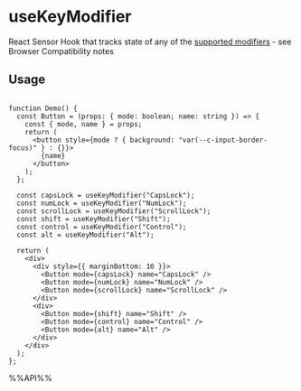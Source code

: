 # useKeyModifier

React Sensor Hook that tracks state of any of the [supported modifiers](https://developer.mozilla.org/en-US/docs/Web/API/KeyboardEvent/getModifierState#browser_compatibility) - see Browser Compatibility notes


## Usage

```tsx live

function Demo() {
  const Button = (props: { mode: boolean; name: string }) => {
    const { mode, name } = props;
    return (
      <button style={mode ? { background: "var(--c-input-border-focus)" } : {}}>
        {name}
      </button>
    );
  };

  const capsLock = useKeyModifier("CapsLock");
  const numLock = useKeyModifier("NumLock");
  const scrollLock = useKeyModifier("ScrollLock");
  const shift = useKeyModifier("Shift");
  const control = useKeyModifier("Control");
  const alt = useKeyModifier("Alt");

  return (
    <div>
      <div style={{ marginBottom: 10 }}>
        <Button mode={capsLock} name="CapsLock" />
        <Button mode={numLock} name="NumLock" />
        <Button mode={scrollLock} name="ScrollLock" />
      </div>
      <div>
        <Button mode={shift} name="Shift" />
        <Button mode={control} name="Control" />
        <Button mode={alt} name="Alt" />
      </div>
    </div>
  );
};

```

%%API%%